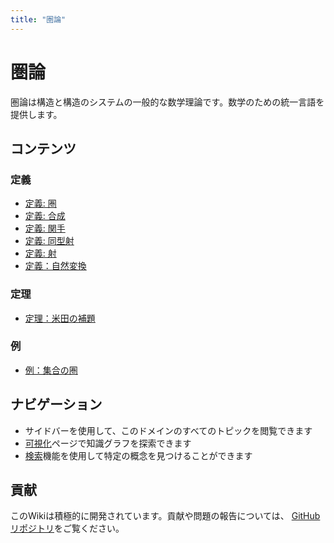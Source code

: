 ```yaml
---
title: "圏論"
---
```


# 圏論

圏論は構造と構造のシステムの一般的な数学理論です。数学のための統一言語を提供します。

## コンテンツ

### 定義

- [定義: 圏](def-category.qmd)
- [定義: 合成](def-composition.qmd)
- [定義: 関手](def-functor.qmd)
- [定義: 同型射](def-isomorphism.qmd)
- [定義: 射](def-morphism.qmd)
- [定義：自然変換](def-natural-transformation.qmd)

### 定理

- [定理：米田の補題](thm-yoneda.qmd)

### 例

- [例：集合の圏](ex-set-category.qmd)

## ナビゲーション

- サイドバーを使用して、このドメインのすべてのトピックを閲覧できます
- [可視化](../../visualizations-ja.html)ページで知識グラフを探索できます
- [検索](../../search-ja.html)機能を使用して特定の概念を見つけることができます

## 貢献

このWikiは積極的に開発されています。貢献や問題の報告については、
[GitHubリポジトリ](https://github.com/RK0429/ModernMath)をご覧ください。
